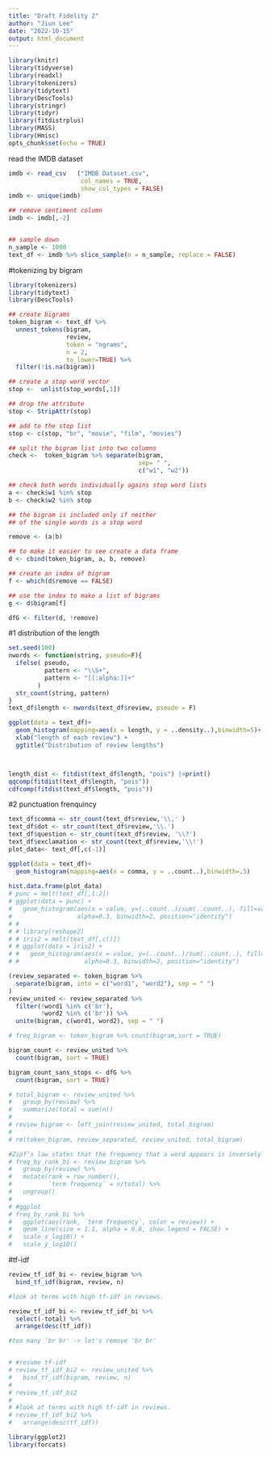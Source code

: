 ```yaml
---
title: "Draft Fidelity 2"
author: "Jiun Lee"
date: "2022-10-15"
output: html_document
---
```


```r
library(knitr)
library(tidyverse)
library(readxl)
library(tokenizers)
library(tidytext)
library(DescTools)
library(stringr)
library(tidyr)
library(fitdistrplus)
library(MASS)
library(Hmisc)
opts_chunk$set(echo = TRUE)
```

read the IMDB dataset

```r
imdb <- read_csv   ("IMDB Dataset.csv", 
                    col_names = TRUE,
                    show_col_types = FALSE)
imdb <- unique(imdb)

## remove sentiment column
imdb <- imdb[,-2]


## sample down
n_sample <- 1000
text_df <- imdb %>% slice_sample(n = n_sample, replace = FALSE)

```


#tokenizing by bigram

```r
library(tokenizers)
library(tidytext)
library(DescTools)

## create bigrams
token_bigram <- text_df %>% 
  unnest_tokens(bigram, 
                review, 
                token = "ngrams", 
                n = 2, 
                to_lower=TRUE) %>% 
  filter(!is.na(bigram))

## create a stop word vector
stop <-  unlist(stop_words[,1])

## drop the attribute
stop <- StripAttr(stop)

## add to the stop list
stop <- c(stop, "br", "movie", "film", "movies")

## split the bigram list into two columns
check <-  token_bigram %>% separate(bigram, 
                                    sep= " ", 
                                    c("w1", "w2"))

## check both words individually agains stop word lists
a <- check$w1 %in% stop
b <- check$w2 %in% stop

## the bigram is included only if neither 
## of the single words is a stop word

remove <- (a|b)

## to make it easier to see create a data frame
d <- cbind(token_bigram, a, b, remove)

## create an index of bigram
f <- which(d$remove == FALSE)

## use the index to make a list of bigrams
g <- d$bigram[f]

dfG <- filter(d, !remove)

```

#1 distribution of the length
```r
set.seed(100)
nwords <- function(string, pseudo=F){
  ifelse( pseudo, 
          pattern <- "\\S+", 
          pattern <- "[[:alpha:]]+" 
        )
  str_count(string, pattern)
}
text_df$length <- nwords(text_df$review, pseudo = F)

ggplot(data = text_df)+
  geom_histogram(mapping=aes(x = length, y = ..density..),binwidth=5)+
  xlab("length of each review") +
  ggtitle("Distribution of review lengths")



length_dist <- fitdist(text_df$length, "pois") |>print()
qqcomp(fitdist(text_df$length, "pois"))
cdfcomp(fitdist(text_df$length, "pois"))


```


#2 punctuation frenquincy
```r
text_df$comma <- str_count(text_df$review,'\\,' )
text_df$dot <- str_count(text_df$review,'\\.')
text_df$question <- str_count(text_df$review, '\\?')
text_df$exclamation <- str_count(text_df$review,'\\!')
plot_data<- text_df[,c(-1)]

ggplot(data = text_df)+
  geom_histogram(mapping=aes(x = comma, y = ..count..),binwidth=.5)
  
hist.data.frame(plot_data)
# punc = melt(text_df[,1:2])
# ggplot(data = punc) +
#   geom_histogram(aes(x = value, y=(..count..)/sum(..count..), fill=variable), 
#                  alpha=0.3, binwidth=2, position="identity")
# # 
# # library(reshape2)
# # iris2 = melt(text_df[,c()])
# # ggplot(data = iris2) +
# #   geom_histogram(aes(x = value, y=(..count..)/sum(..count..), fill=variable), 
# #                  alpha=0.3, binwidth=2, position="identity")
```



```r
(review_separated <- token_bigram %>%  
  separate(bigram, into = c("word1", "word2"), sep = " ")
)
review_united <- review_separated %>%
  filter(!word1 %in% c('br'),
         !word2 %in% c('br')) %>%
  unite(bigram, c(word1, word2), sep = " ")

# freq_bigram <- token_bigram %>% count(bigram,sort = TRUE)

bigram_count <- review_united %>%
  count(bigram, sort = TRUE)

bigram_count_sans_stops <- dfG %>%
  count(bigram, sort = TRUE)

# total_bigram <- review_united %>% 
#   group_by(review) %>% 
#   summarize(total = sum(n))
# 
# review_bigram <- left_join(review_united, total_bigram)
# 
# rm(token_bigram, review_separated, review_united, total_bigram)

#Zipf’s law states that the frequency that a word appears is inversely proportional to its rank.
# freq_by_rank_bi <- review_bigram %>% 
#   group_by(review) %>% 
#   mutate(rank = row_number(), 
#          `term frequency` = n/total) %>%
#   ungroup()
# 
# #ggplot
# freq_by_rank_bi %>% 
#   ggplot(aes(rank, `term frequency`, color = review)) + 
#   geom_line(size = 1.1, alpha = 0.8, show.legend = FALSE) + 
#   scale_x_log10() +
#   scale_y_log10()
```

#tf-idf
```r
review_tf_idf_bi <- review_bigram %>%
  bind_tf_idf(bigram, review, n)

#look at terms with high tf-idf in reviews.

review_tf_idf_bi <- review_tf_idf_bi %>%
  select(-total) %>%
  arrange(desc(tf_idf))

#too many 'br br' -> let's remove 'br br'


# #resume tf-idf
# review_tf_idf_bi2 <- review_united %>%
#   bind_tf_idf(bigram, review, n)
# 
# review_tf_idf_bi2 
# 
# #look at terms with high tf-idf in reviews.
# review_tf_idf_bi2 %>%
#   arrange(desc(tf_idf))

library(ggplot2)
library(forcats)


```

```r


```
